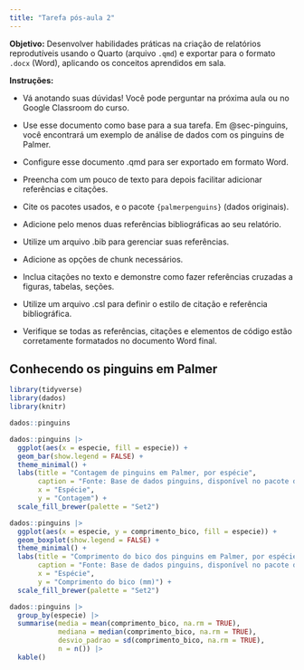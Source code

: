 ```yaml
---
title: "Tarefa pós-aula 2"
---
```


**Objetivo:** Desenvolver habilidades práticas na criação de relatórios reprodutíveis usando o Quarto (arquivo `.qmd`) e exportar para o formato `.docx` (Word), aplicando os conceitos aprendidos em sala.

**Instruções:**

- Vá anotando suas dúvidas! Você pode perguntar na próxima aula ou no Google Classroom do curso.

- Use esse documento como base para a sua tarefa. Em @sec-pinguins, você encontrará um exemplo de análise de dados com os pinguins de Palmer.

- Configure esse documento .qmd para ser exportado em formato Word.

- Preencha com um pouco de texto para depois facilitar adicionar referências e citações.

- Cite os pacotes usados, e o pacote `{palmerpenguins}` (dados originais).

-  Adicione pelo menos duas referências bibliográficas ao seu relatório. 


- Utilize um arquivo .bib para gerenciar suas referências.

- Adicione as opções de chunk necessários.

- Inclua citações no texto e demonstre como fazer referências cruzadas a figuras, tabelas, seções.

- Utilize um arquivo .csl para definir o estilo de citação e referência bibliográfica.

- Verifique se todas as referências, citações e elementos de código estão corretamente formatados no documento Word final.



## Conhecendo os pinguins em Palmer {#sec-pinguins}

```r
library(tidyverse)
library(dados)
library(knitr)
```



```r
dados::pinguins
```



```r
dados::pinguins |> 
  ggplot(aes(x = especie, fill = especie)) +
  geom_bar(show.legend = FALSE) +
  theme_minimal() +
  labs(title = "Contagem de pinguins em Palmer, por espécie",
       caption = "Fonte: Base de dados pinguins, disponível no pacote dados",
       x = "Espécie",
       y = "Contagem") +
  scale_fill_brewer(palette = "Set2")
```




```r
dados::pinguins |> 
  ggplot(aes(x = especie, y = comprimento_bico, fill = especie)) +
  geom_boxplot(show.legend = FALSE) +
  theme_minimal() +
  labs(title = "Comprimento do bico dos pinguins em Palmer, por espécie",
       caption = "Fonte: Base de dados pinguins, disponível no pacote dados",
       x = "Espécie",
       y = "Comprimento do bico (mm)") +
  scale_fill_brewer(palette = "Set2")
```




```r
dados::pinguins |> 
  group_by(especie) |> 
  summarise(media = mean(comprimento_bico, na.rm = TRUE),
            mediana = median(comprimento_bico, na.rm = TRUE),
            desvio_padrao = sd(comprimento_bico, na.rm = TRUE),
            n = n()) |> 
  kable()
```
